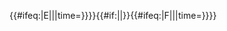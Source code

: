 {{#ifeq:{{{exclude}}}|E||{{NYCS time 2|E|icon=allexceptnights|text=all except late nights|time={{{time|}}}}}{{NYCS br|punct={{#if:{{{exclude|}}}||,}}|time={{{time|}}}}}}}{{#if:{{{exclude|}}}||&#8203;}}{{#ifeq:{{{exclude}}}|F||{{NYCS time 2|F|icon=alltimes|text=all times|dicon=rushpeak|dtext=two rush hour trains, peak direction|punct={{#ifeq:{{{exclude|}}}|E|and|,and}}|time={{{time|}}}}}}}
